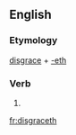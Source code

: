 ==English==

===Etymology===
[[disgrace]] + [[-eth]]

===Verb===
{{en-verb form}}

# {{en-archaic third-person singular of|disgrace}}

[[fr:disgraceth]]